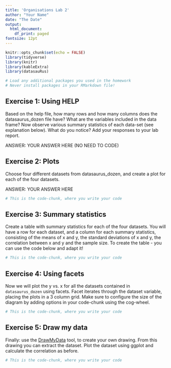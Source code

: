 ```yaml
---
title: 'Organisations Lab 2'
author: "Your Name"
date: "The Date"
output:
  html_document:
    df_print: paged
fontsize: 12pt
---
```


```r
knitr::opts_chunk$set(echo = FALSE)
library(tidyverse) 
library(knitr)
library(kableExtra)
library(datasauRus)

# Load any additional packages you used in the homework
# Never install packages in your RMarkdown file!

```




## Exercise 1: Using HELP

Based on the help file, how many rows and how many columns does the datasaurus_dozen file have? What are the variables included in the data frame? Now observe various summary statistics of each data-set (see explanation below). What do you notice? Add your responses to your lab report.

ANSWER: YOUR ANSWER HERE (NO NEED TO CODE)



## Exercise 2: Plots

Choose four different datasets from datasaurus_dozen, and create a plot for each of the four datasets.

ANSWER: YOUR ANSWER HERE 


```r

# This is the code-chunk, where you write your code 

```



## Exercise 3: Summary statistics

Create a table with summary statistics for each of the four datasets. You will have a row for each dataset, and a column for each summary statistics, consisting of the means of x and y, the standard deviations of x and y, the correlation between x and y and the sample size. To create the table - you can use the code below and adapt it!



```r

# This is the code-chunk, where you write your code 

```




## Exercise 4: Using facets

Now we will plot the y vs. x for all the datasets contained in `datasaurus_dozen` using facets. Facet iterates through the dataset variable, placing the plots in a 3 column grid. Make sure to configure the size of the diagram by adding options in your code-chunk using the cog-wheel.



```r

# This is the code-chunk, where you write your code 

```



## Exercise 5: Draw my data

Finally: use the [DrawMyData](http://robertgrantstats.co.uk/drawmydata.html) tool, to create your own drawing. From this drawing you can extract the dataset. Plot the dataset using ggplot and calculate the correlation as before.



```r

# This is the code-chunk, where you write your code 


```

